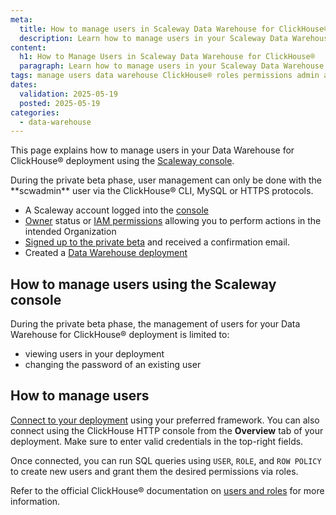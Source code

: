 ```yaml
---
meta:
  title: How to manage users in Scaleway Data Warehouse for ClickHouse®
  description: Learn how to manage users in your Scaleway Data Warehouse for ClickHouse® deployment.
content:
  h1: How to Manage Users in Scaleway Data Warehouse for ClickHouse®
  paragraph: Learn how to manage users in your Scaleway Data Warehouse for ClickHouse® deployment.
tags: manage users data warehouse ClickHouse® roles permissions admin administrator user
dates:
  validation: 2025-05-19
  posted: 2025-05-19
categories:
  - data-warehouse
---
```


This page explains how to manage users in your Data Warehouse for ClickHouse® deployment using the [Scaleway console](https://console.scaleway.com/).

<Message type="note">
During the private beta phase, user management can only be done with the **scwadmin** user via the ClickHouse® CLI, MySQL or HTTPS protocols.
</Message>

<Macro id="requirements" />

- A Scaleway account logged into the [console](https://console.scaleway.com)
- [Owner](/iam/concepts/#owner) status or [IAM permissions](/iam/concepts/#permission) allowing you to perform actions in the intended Organization
- [Signed up to the private beta](https://www.scaleway.com/fr/betas/) and received a confirmation email.
- Created a [Data Warehouse deployment](/data-warehouse/how-to/create-deployment/)

## How to manage users using the Scaleway console

During the private beta phase, the management of users for your Data Warehouse for ClickHouse® deployment is limited to:
- viewing users in your deployment
- changing the password of an existing user

## How to manage users

[Connect to your deployment](/data-warehouse/how-to/connect-to-deployment/) using your preferred framework. 
    <Message type="tip">
    You can also connect using the ClickHouse HTTP console from the **Overview** tab of your deployment. Make sure to enter valid credentials in the top-right fields.
    </Message>

Once connected, you can run SQL queries using `USER`, `ROLE`, and `ROW POLICY` to create new users and grant them the desired permissions via roles.

Refer to the official ClickHouse® documentation on [users and roles](https://clickhouse.com/docs/sql-reference/statements/create/user) for more information.